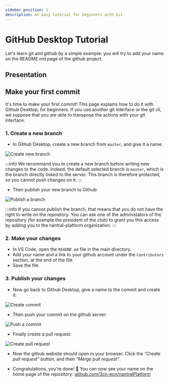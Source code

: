 ```yaml
---
sidebar_position: 1
description: An easy tutorial for beginners with Git
---
```


# GitHub Desktop Tutorial

Let's learn git and github by a simple example: you will try to add your
name on the README.md page of the github project.

## Presentation

## Make your first commit

It's time to make your first commit! This page explains how to do it with Github
Desktop, for beginners. If you use another git interface or the git cli, we
suppose that you are able to transpose the actions with your git interface.

### 1. Create a new branch

-  In Github Desktop, create a new branch from `master`, and give it a name.

![Create new branch](./new-branch-button-win.png)

:::info
We recommand you to create a new branch before writing new changes to the code. Indeed, the default selected branch
is `master`, which is the branch directly linked to the server. This branch is therefore protected, so you cannot
push changes on it.
:::

-  Then publish your new branch to Github:

![Publish a branch](./publish-branch-button.png)

:::info
If you cannot publish the branch, that means that you do not have the right to write on the repository.
You can ask one of the administators of the repository (for example the president of the club) to grant you
this access by adding you to the nantral-platform organization.
:::

### 2. Make your changes

-  In VS Code, open the `README.md` file in the main directory.
-  Add your name and a link to your github account under the `Contributors` section, at the end of the file
-  Save the file

### 3. Publish your changes

-  Now go back to Github Desktop, give a name to the commit and create it:

![Create commit](./commit-button.png)

-  Then push your commit on the github server:

![Push a commit](./push-origin-button.png)

-  Finally create a pull request:

![Create pull request](./create-pull-request.png)

-  Now the github website should open in your browser. Click the _"Create pull request"_ button, and then
   _"Merge pull request"_.

-  Congratulations, you're done! 🥳 You can now see your name on the home page of the repository:
   [github.com/3cn-ecn/nantralPlatform](https://github.com/3cn-ecn/nantralPlatform)
